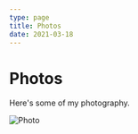 ```yaml
---
type: page
title: Photos
date: 2021-03-18
---
```


# Photos

Here's some of my photography.


<Image
  src="/images/hirao-yato-green-1_20220418.jpgg"
  alt="Photo"
  width={1266}
  height={900)
  priority
  className="next-image"
/>
